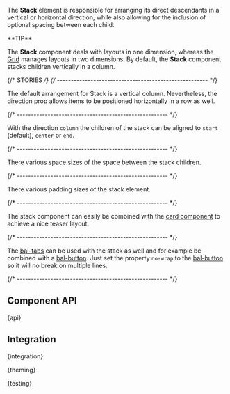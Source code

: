 

<Meta of={StackStories} />

<StoryHeading of={StackStories.Basic} hidden></StoryHeading>

<Banner of={StackStories} />

<Lead>The **Stack** element is responsible for arranging its direct descendants in a vertical or horizontal direction,
  while also allowing for the inclusion of optional spacing between each child.</Lead>

<InfoQuote>
**TIP**

The **Stack** component deals with layouts in one dimension, whereas the [Grid](?path=/docs/foundation-grid-development--breakpoints-css-utility) manages layouts in two dimensions.
By default, the **Stack** component stacks children vertically in a column.
</InfoQuote>

<Canvas of={StackStories.Basic} sourceState="shown" />

<PlaygroundBar of={StackStories.Basic}></PlaygroundBar>

{/* STORIES */}
{/* ------------------------------------------------------ */}

<StoryHeading of={StackStories.Direction}></StoryHeading>

The default arrangement for Stack is a vertical column. Nevertheless, the direction prop allows items to be positioned horizontally in a row as well.

<Canvas of={StackStories.Direction} />

{/* ------------------------------------------------------ */}

<StoryHeading of={StackStories.Alignment}></StoryHeading>

With the direction `column` the children of the stack can be aligned to `start` (default), `center` or `end`.

<Canvas of={StackStories.Alignment} />

{/* ------------------------------------------------------ */}

<StoryHeading of={StackStories.Space}></StoryHeading>

There various space sizes of the space between the stack children.

<Canvas of={StackStories.Space} />

{/* ------------------------------------------------------ */}

<StoryHeading of={StackStories.Padding}></StoryHeading>

There various padding sizes of the stack element.

<Canvas of={StackStories.Padding} />

{/* ------------------------------------------------------ */}

<StoryHeading of={StackStories.TeaserCards}></StoryHeading>

The stack component can easily be combined with the [card component](?path=/docs/components-card--basic) to achieve a nice
teaser layout.

<Canvas of={StackStories.TeaserCards} />

{/* ------------------------------------------------------ */}

<StoryHeading of={StackStories.StackedTabs}></StoryHeading>


The [bal-tabs](?path=/docs/components-navigation-tabs--basic) can be used with the stack as well and for example be combined with a [bal-button](?path=/docs/components-button--basic).
Just set the property `no-wrap` to the [bal-button](?path=/docs/components-button--basic) so it will no break on multiple lines.

<Canvas of={StackStories.StackedTabs} />

{/* ------------------------------------------------------ */}

## Component API


<Markdown>{api}</Markdown>

## Integration


<Markdown>{integration}</Markdown>


<Markdown>{theming}</Markdown>


<Markdown>{testing}</Markdown>

<Footer />